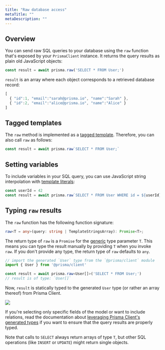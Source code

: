 ```yaml
---
title: "Raw database access"
metaTitle: ""
metaDescription: ""
---
```


## Overview

You can send raw SQL queries to your database using the `raw` function that's exposed by your `PrismaClient` instance. It returns the query results as plain old JavaScript objects:

```ts
const result = await prisma.raw('SELECT * FROM User;')
```

`result` is an array where each object corresponds to a retrieved database record:

```js
[
  { "id":1, "email":"sarah@prisma.io", "name":"Sarah" },
  { "id":2, "email":"alice@prisma.io", "name":"Alice" }
]
```

## Tagged templates

The `raw` method is implemented as a [tagged template](https://developer.mozilla.org/en-US/docs/Web/JavaScript/Reference/Template_literals#Tagged_templates). Therefore, you can also call `raw` as follows:

```ts
const result = await prisma.raw`SELECT * FROM User;`
```

## Setting variables

To include variables in your SQL query, you can use JavaScript string interpolation with [template literals](https://developer.mozilla.org/en-US/docs/Web/JavaScript/Reference/Template_literals):

```ts
const userId = 42
const result = await prisma.raw`SELECT * FROM User WHERE id = ${userId};`
```

## Typing `raw` results

The `raw` function has the following function signature:

```ts
raw<T = any>(query: string | TemplateStringsArray): Promise<T>;
```

The return type of `raw` is a `Promise` for the [generic](https://www.typescriptlang.org/docs/handbook/generics.html) type parameter `T`. This means you can type the result manually by providing `T` when you invoke `raw`. If you don't provide any type, the return type of `raw` defaults to `any`.

```ts
// import the generated `User` type from the `@prisma/client` module
import { User } from '@prisma/client'

const result = await prisma.raw<User[]>('SELECT * FROM User;')
// result is of type: `User[]`
```

Now, `result` is statically typed to the generated `User` type (or rather an array thereof) from Prisma Client.

![](https://imgur.com/H2TCRc5.png)

If you're selecting only specific fields of the model or want to include relations, read the documentation about [leveraging Prisma Client's generated types](./generated-types.md) if you want to ensure that the query results are properly typed.

Note that calls to `SELECT` always return arrays of type `T`, but other SQL operations (like `INSERT` or `UPDATE`) might return single objects.